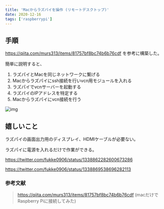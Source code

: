 ```yaml
---
title: 'Macからラズパイを操作 (リモートデスクトップ)'
date: 2020-12-16
tags: ['raspberrypi']
---
```


## 手順

https://qiita.com/murs313/items/81757bf8bc74b6b76cdf を参考に構築した。

簡単に説明すると、

1. ラズパイとMacを同じネットワークに繋げる
2. Macからラズパイにssh接続を行いvcn用モジュールを入れる
3. ラズパイでvcnサーバーを起動する
4. ラズパイのIPアドレスを特定する
5. Macからラズパイにvcn接続を行う

![img](https://i.gyazo.com/58035c0b03bc1ca30a732fcb4e8e485f.jpg)

## 嬉しいこと

ラズパイの画面出力用のディスプレイ、HDMIケーブルが必要ない。

ラズパイに電源を入れるだけで作業ができる。

https://twitter.com/fukke0906/status/1338862282600673286

https://twitter.com/fukke0906/status/1338869538696282113

### 参考文献

> https://qiita.com/murs313/items/81757bf8bc74b6b76cdf (macだけでRaspberry
> Piに接続してみた)
